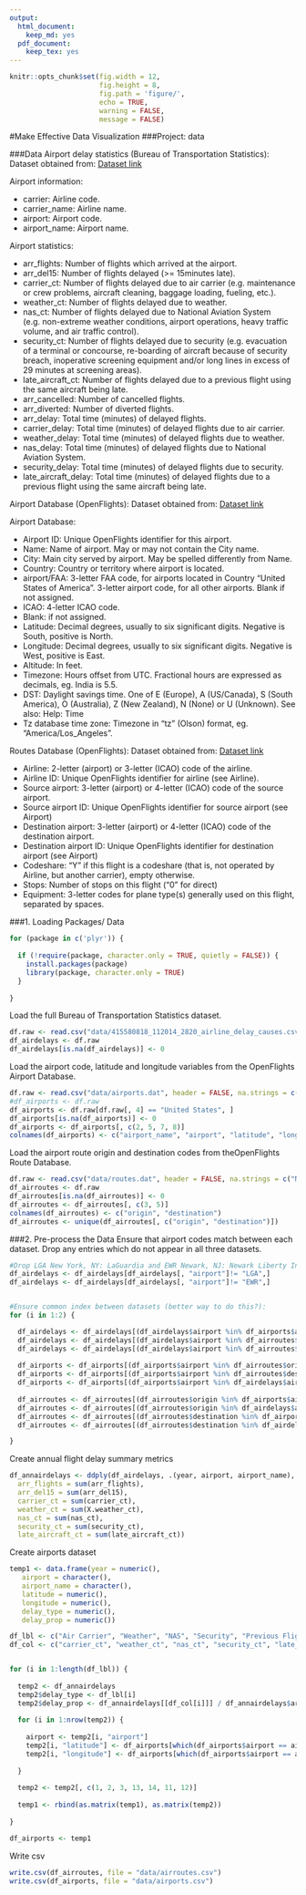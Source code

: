 ```yaml
---
output:
  html_document:
    keep_md: yes
  pdf_document:
    keep_tex: yes
---
```

```r
knitr::opts_chunk$set(fig.width = 12, 
                      fig.height = 8, 
                      fig.path = 'figure/',
                      echo = TRUE, 
                      warning = FALSE, 
                      message = FALSE)
```
#Make Effective Data Visualization
###Project: data


###Data
Airport delay statistics (Bureau of Transportation Statistics):
Dataset obtained from: [Dataset link](http://www.transtats.bts.gov/OT_Delay/OT_DelayCause1.asp)

Airport information:

* carrier: Airline code.
* carrier_name: Airline name.
* airport: Airport code.
* airport_name: Airport name.

Airport statistics:

* arr_flights: Number of flights which arrived at the airport.
* arr_del15: Number of flights delayed (>= 15minutes late).
* carrier_ct: Number of flights delayed due to air carrier (e.g. maintenance or crew problems, aircraft cleaning, baggage loading, fueling, etc.).
* weather_ct: Number of flights delayed due to weather.
* nas_ct: Number of flights delayed due to National Aviation System (e.g. non-extreme weather conditions, airport operations, heavy traffic volume, and air traffic control).
* security_ct: Number of flights delayed due to security (e.g. evacuation of a terminal or concourse, re-boarding of aircraft because of security breach, inoperative screening equipment and/or long lines in excess of 29 minutes at screening areas).
* late_aircraft_ct: Number of flights delayed due to a previous flight using the same aircraft being late.
* arr_cancelled: Number of cancelled flights.
* arr_diverted: Number of diverted flights.
* arr_delay: Total time (minutes) of delayed flights.
* carrier_delay: Total time (minutes) of delayed flights due to air carrier.
* weather_delay: Total time (minutes) of delayed flights due to weather.
* nas_delay: Total time (minutes) of delayed flights due to National Aviation System.
* security_delay: Total time (minutes) of delayed flights due to security.
* late_aircraft_delay: Total time (minutes) of delayed flights due to a previous flight using the same aircraft being late.

Airport Database (OpenFlights):
Dataset obtained from: [Dataset link](http://openflights.org/data.html)

Airport Database:

* Airport ID: Unique OpenFlights identifier for this airport.
* Name: Name of airport. May or may not contain the City name.
* City: Main city served by airport. May be spelled differently from Name.
* Country: Country or territory where airport is located.
* airport/FAA: 3-letter FAA code, for airports located in Country "United States of America". 3-letter airport code, for all other airports. Blank if not assigned.
* ICAO: 4-letter ICAO code.
* Blank: if not assigned.
* Latitude: Decimal degrees, usually to six significant digits. Negative is South, positive is North.
* Longitude: Decimal degrees, usually to six significant digits. Negative is West, positive is East.
* Altitude: In feet.
* Timezone: Hours offset from UTC. Fractional hours are expressed as decimals, eg. India is 5.5.
* DST: Daylight savings time. One of E (Europe), A (US/Canada), S (South America), O (Australia), Z (New Zealand), N (None) or U (Unknown). See also: Help: Time
* Tz database time zone: Timezone in "tz" (Olson) format, eg. "America/Los_Angeles". 

Routes Database (OpenFlights):
Dataset obtained from: [Dataset link](http://openflights.org/data.html)

* Airline: 2-letter (airport) or 3-letter (ICAO) code of the airline.
* Airline ID: Unique OpenFlights identifier for airline (see Airline).
* Source airport: 3-letter (airport) or 4-letter (ICAO) code of the source airport.
* Source airport ID: Unique OpenFlights identifier for source airport (see Airport)
* Destination airport: 3-letter (airport) or 4-letter (ICAO) code of the destination airport.
* Destination airport ID: Unique OpenFlights identifier for destination airport (see Airport)
* Codeshare: "Y" if this flight is a codeshare (that is, not operated by Airline, but another carrier), empty otherwise.
* Stops: Number of stops on this flight ("0" for direct)
* Equipment: 3-letter codes for plane type(s) generally used on this flight, separated by spaces.


###1. Loading Packages/ Data
```r
for (package in c('plyr')) {
  
  if (!require(package, character.only = TRUE, quietly = FALSE)) {
    install.packages(package)
    library(package, character.only = TRUE)
  }
  
}
```

Load the full Bureau of Transportation Statistics dataset.
```r
df.raw <- read.csv("data/415580818_112014_2820_airline_delay_causes.csv", header = TRUE, na.strings = c("NA", ""), stringsAsFactors = FALSE)
df_airdelays <- df.raw
df_airdelays[is.na(df_airdelays)] <- 0
```

Load the airport code, latitude and longitude variables from the OpenFlights Airport Database.
```r
df.raw <- read.csv("data/airports.dat", header = FALSE, na.strings = c("NA", "NaN", "\\N", ""), stringsAsFactors = FALSE)
#df_airports <- df.raw
df_airports <- df.raw[df.raw[, 4] == "United States", ]
df_airports[is.na(df_airports)] <- 0
df_airports <- df_airports[, c(2, 5, 7, 8)]
colnames(df_airports) <- c("airport_name", "airport", "latitude", "longitude")
```

Load the airport route origin and destination codes from theOpenFlights Route Database.
```r
df.raw <- read.csv("data/routes.dat", header = FALSE, na.strings = c("NA", "NaN", "\\N", ""), stringsAsFactors = FALSE)
df_airroutes <- df.raw
df_airroutes[is.na(df_airroutes)] <- 0
df_airroutes <- df_airroutes[, c(3, 5)]
colnames(df_airroutes) <- c("origin", "destination")
df_airroutes <- unique(df_airroutes[, c("origin", "destination")])
```

###2. Pre-process the Data
Ensure that airport codes match between each dataset. Drop any entries which do not appear in all three datasets.
```r
#Drop LGA New York, NY: LaGuardia and EWR Newark, NJ: Newark Liberty International
df_airdelays <- df_airdelays[df_airdelays[, "airport"]!= "LGA",]
df_airdelays <- df_airdelays[df_airdelays[, "airport"]!= "EWR",]


#Ensure common index between datasets (better way to do this?):
for (i in 1:2) {

  df_airdelays <- df_airdelays[(df_airdelays$airport %in% df_airports$airport), ]
  df_airdelays <- df_airdelays[(df_airdelays$airport %in% df_airroutes$origin), ]
  df_airdelays <- df_airdelays[(df_airdelays$airport %in% df_airroutes$destination), ]
  
  df_airports <- df_airports[(df_airports$airport %in% df_airroutes$origin), ]
  df_airports <- df_airports[(df_airports$airport %in% df_airroutes$destination), ]
  df_airports <- df_airports[(df_airports$airport %in% df_airdelays$airport), ]
  
  df_airroutes <- df_airroutes[(df_airroutes$origin %in% df_airports$airport), ]
  df_airroutes <- df_airroutes[(df_airroutes$origin %in% df_airdelays$airport), ]
  df_airroutes <- df_airroutes[(df_airroutes$destination %in% df_airports$airport), ]
  df_airroutes <- df_airroutes[(df_airroutes$destination %in% df_airdelays$airport), ]

}
```

Create annual flight delay summary metrics
```r
df_annairdelays <- ddply(df_airdelays, .(year, airport, airport_name), summarize,
  arr_flights = sum(arr_flights),
  arr_del15 = sum(arr_del15),
  carrier_ct = sum(carrier_ct),
  weather_ct = sum(X.weather_ct),
  nas_ct = sum(nas_ct),
  security_ct = sum(security_ct),
  late_aircraft_ct = sum(late_aircraft_ct))
```

Create airports dataset
```r
temp1 <- data.frame(year = numeric(),
   airport = character(),
   airport_name = character(),
   latitude = numeric(),
   longitude = numeric(),
   delay_type = numeric(),
   delay_prop = numeric())

df_lbl <- c("Air Carrier", "Weather", "NAS", "Security", "Previous Flight")
df_col <- c("carrier_ct", "weather_ct", "nas_ct", "security_ct", "late_aircraft_ct")


for (i in 1:length(df_lbl)) {
  
  temp2 <- df_annairdelays
  temp2$delay_type <- df_lbl[i]
  temp2$delay_prop <- df_annairdelays[[df_col[i]]] / df_annairdelays$arr_flights
  
  for (i in 1:nrow(temp2)) {
    
    airport <- temp2[i, "airport"]
    temp2[i, "latitude"] <- df_airports[which(df_airports$airport == airport), 3]
    temp2[i, "longitude"] <- df_airports[which(df_airports$airport == airport), 4]
    
  }
  
  temp2 <- temp2[, c(1, 2, 3, 13, 14, 11, 12)]
  
  temp1 <- rbind(as.matrix(temp1), as.matrix(temp2))
  
}

df_airports <- temp1
```

Write csv
```r
write.csv(df_airroutes, file = "data/airroutes.csv")
write.csv(df_airports, file = "data/airports.csv")
```